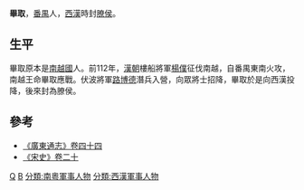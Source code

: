 '''畢取'''，[[番禺_(古代)|番禺]]人，[[西漢|西漢]]時封[[膫侯|膫侯]]。

== 生平 ==
畢取原本是[[南越國|南越國]]人。前112年，[[漢朝|漢朝]]樓船將軍[[楊僕|楊僕]]征伐南越，自番禺東南火攻，南越王命畢取應戰。伏波將軍[[路博德|路博德]]潛兵入營，向眾將士招降，畢取於是向西漢投降，後來封為膫侯。

==參考==
*[http://archive.org/stream/06041859.cn#page/n8/mode/2up 《廣東通志》卷四十四]
*[[s:史記/卷020|《宋史》卷二十]]

[[分類:畢姓|Q]]
[[分類:番禺人|B]]
[[分類:南粵軍事人物|分類:南粵軍事人物]]
[[分類:西漢軍事人物|分類:西漢軍事人物]]